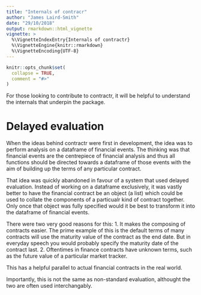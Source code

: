 ```yaml
---
title: "Internals of contracr"
author: "James Laird-Smith"
date: "29/10/2018"
output: rmarkdown::html_vignette
vignette: >
  %\VignetteIndexEntry{Internals of contractr}
  %\VignetteEngine{knitr::rmarkdown}
  %\VignetteEncoding{UTF-8}
---
```


```r
knitr::opts_chunk$set(
  collapse = TRUE,
  comment = "#>"
)
```

For those looking to contribute to contractr, it will be helpful to understand the internals that underpin the package.

# Delayed evaluation

When the ideas behind contractr were first in development, the idea was to perform analysis on a dataframe of financial events. The thinking was that financial events are the centrepiece of financial analysis and thus all functions should be directed towards a  dataframe of those events with the aim of building up the terms of any particular contract.

That idea was quickly abandoned in favour of a system that used delayed evaluation. Instead of working on a dataframe exclusively, it was vastly better to have the financial contract be an object (a list) which could be used to collate the components of a particualr kind of contract together. Only once that object was fully specified would it be best to transform it into the dataframe of financial events.

There were two very good reasons for this:
1. It makes the composing of contracts easier. The prime example of this is the default terms of many contracts will use the maturity value of the contract as the end date. But in everyday speech you would probably specify the maturity date of the contract last.
2. Oftentimes in finance contracts have unknown terms, such as the future value of a particular market tracker.


This has a helpful parallel to actual financial contracts in the real world.

Importantly, this is not the same as non-standard evaluation, althought the two are often used interchangably.
